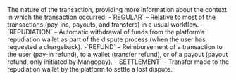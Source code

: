 <ResponseField name="Nature" type="string" >    
The nature of the transaction, providing more information about the context in which the transaction occurred:  
-`REGULAR` – Relative to most of the transactions (pay-ins, payouts, and transfers) in a usual workflow.  
-`REPUDIATION` – Automatic withdrawal of funds from the platform’s repudiation wallet as part of the dispute process (when the user has requested a chargeback).  
-`REFUND` – Reimbursement of a transaction to the user (pay-in refund), to a wallet (transfer refund), or of a payout (payout refund, only initiated by Mangopay).  
-`SETTLEMENT` – Transfer made to the repudiation wallet by the platform to settle a lost dispute.  
</ResponseField>